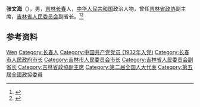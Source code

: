 {{Otheruses|other=名为张文海的其他人物|张文海}}

'''张文海'''（{{bd|1905年||1978年|}}），男，[[吉林|吉林]][[长春|长春]]人，[[中华人民共和国|中华人民共和国]]政治人物，曾任[[吉林省政协|吉林省政协]]副主席，[[吉林省人民委员会|吉林省人民委员会]]副省长。<ref>{{Cite book|title=吉林省百科全书 • 下册|author=王云坤主编; 尤国, 尹峰文, 邢世杰等副主编|publisher=吉林人民出版社|year=1998|isbn=|location=长春|pages=}}</ref><ref>{{Cite book|title=中华人民共和国职官志|author=何虎生, 李耀东, 向常福主编|publisher=中国社会出版社|year=2003|isbn=9787800883934|location=北京|pages=}}</ref>

== 参考资料 ==
{{reflist}}

{{吉林市市长}}
{{长春市市长}}

{{Authority control}}
{{DEFAULTSORT:Zhang张}}
[[Category:张姓|Wen]]
[[Category:长春人|Category:长春人]]
[[Category:中国共产党党员_(1932年入党)|Category:中国共产党党员 (1932年入党)]]
[[Category:长春市人民政府市长|Category:长春市人民政府市长]]
[[Category:吉林市人民委员会市长|Category:吉林市人民委员会市长]]
[[Category:吉林省人民委员会副省长|Category:吉林省人民委员会副省长]]
[[Category:吉林省政協副主席|Category:吉林省政協副主席]]
[[Category:第二届全国人大代表|Category:第二届全国人大代表]]
[[Category:第五屆全國政協委員|Category:第五屆全國政協委員]]

{{中国人物小作品}}